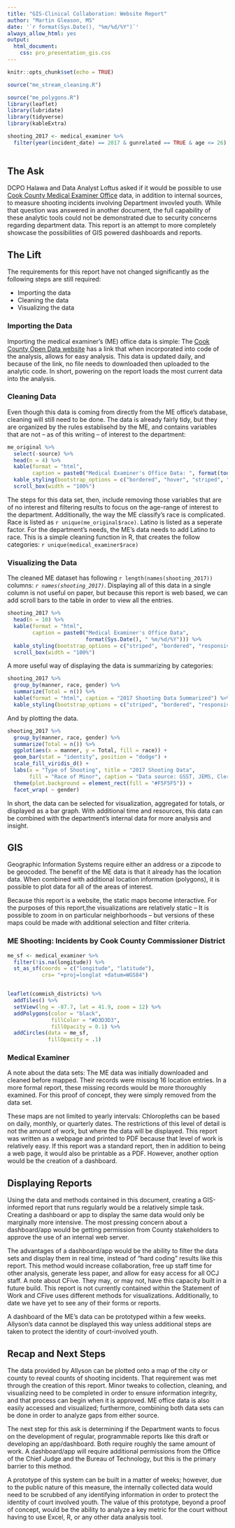 ```yaml
---
title: "GIS-Clinical Collaboration: Website Report"
author: "Martin Gleason, MS"
date: '`r format(Sys.Date(), "%m/%d/%Y")`'
always_allow_html: yes
output:
  html_document:
    css: pro_presentation_gis.css
---
```

```r
knitr::opts_chunk$set(echo = TRUE)

source("me_stream_cleaning.R")

source("me_polygons.R")
library(leaflet)
library(lubridate)
library(tidyverse)
library(kableExtra)

shooting_2017 <- medical_examiner %>%
  filter(year(incident_date) == 2017 & gunrelated == TRUE & age <= 26)
  
```

## The Ask
DCPO Halawa and Data Analyst Loftus asked if it would be possible to use [Cook County Medical Examiner Office](https://maps.cookcountyil.gov/medexammaps/) data, in addition to internal sources, to measure shooting incidents involving Department invovled youth. While that question was answered in another document, the full capability of these analytic tools could not be demonstrated due to security concerns regarding department data. This report is an attempt to more completely showcase the possibilities of GIS powered dashboards and reports.

## The Lift
The requirements for this report have not changed significantly as the following steps are still required:

* Importing the data
* Cleaning the data
* Visualizing the data

### Importing the Data 
Importing the medical examiner's (ME) office data is simple: The [Cook County Open Data website](https://datacatalog.cookcountyil.gov) has a link that when incorporated into code of the analysis, allows for easy analysis. This data is updated daily, and because of the link, no file needs to downloaded then uploaded to the analytic code. In short, powering on the report loads the most current data into the analysis.

### Cleaning Data
Even though this data is coming from directly from the ME office's database, cleaning will still need to be done. The data is already fairly tidy, but they are organized by the rules establisehd by the ME, and contains variables that are not -- as of this writing -- of interest to the department:  

```r
me_original %>%
  select(-source) %>%
  head(n = 4) %>%
  kable(format = "html", 
        caption = paste0("Medical Examiner's Office Data: ", format(today(), "%m/%d/%Y"))) %>%
  kable_styling(bootstrap_options = c("bordered", "hover", "striped", "responsive")) %>%
  scroll_box(width = "100%")
```
The steps for this data set, then, include removing those variables that are of no interest and filtering results to focus on the age-range of interest to the department. Additionally, the way the ME classify's race is complicated. Race is listed as `r unique(me_original$race)`. Latino is listed as a seperate factor. For the department's needs, the ME's data needs to add Latino to race. This is a simple cleaning function in R, that creates the follow categories: `r unique(medical_examiner$race)`

### Visualizing the Data
The cleaned ME dataset has following `r length(names(shooting_2017))` columns:
*`r names(shooting_2017)`*. Displaying all of this data in a single column is not useful on paper, but because this report is web based, we can add scroll bars to the table in order to view all the entries.

```r
shooting_2017 %>% 
  head(n = 10) %>%
  kable(format = "html", 
        caption = paste0("Medical Examiner's Office Data", 
                         format(Sys.Date(), " %m/%d/%Y"))) %>%
  kable_styling(bootstrap_options = c("striped", "bordered", "responsive")) %>%
  scroll_box(width = "100%")
```

A more useful way of displaying the data is summarizing by categories:

```r
shooting_2017 %>% 
  group_by(manner, race, gender) %>%
  summarize(Total = n()) %>%
  kable(format = "html", caption = "2017 Shooting Data Summarized") %>%
  kable_styling(bootstrap_options = c("striped", "bordered", "responsive"))

```

And by plotting the data.

```r
shooting_2017 %>% 
  group_by(manner, race, gender) %>%
  summarize(Total = n()) %>%
  ggplot(aes(x = manner, y = Total, fill = race)) + 
  geom_bar(stat = "identity", position = "dodge") + 
  scale_fill_viridis_d() + 
  labs(x = "Type of Shooting", title = "2017 Shooting Data", 
       fill = "Race of Minor", caption = "Data source: GSST, JEMS, Clerks. Compiled by A. Loftus") + 
  theme(plot.background = element_rect(fill = "#F5F5F5")) +
  facet_wrap( ~ gender)
```

In short, the data can be selected for visualization, aggregated for totals, or displayed as a bar graph. With additional time and resources, this data can be combined with the department's internal data for more analysis and insight.

## GIS
Geographic Information Systems require either an address or a zipcode to be geocoded. The benefit of the ME data is that it already has the location data. When combined with additional location information (polygons), it is possible to plot data for all of the areas of interest.

Because this report is a website, the static maps become interactive. For the purposes of this report,the visualizations are relatively static -- It is possible to zoom in on particular neighborhoods -- but versions of these maps could be made with additional selection and filter criteria.

### ME Shooting: Incidents by Cook County Commissioner District
```r

me_sf <- medical_examiner %>%
  filter(!is.na(longitude)) %>%
  st_as_sf(coords = c("longitude", "latitude"),
           crs= "+proj=longlat +datum=WGS84")


leaflet(commish_districts) %>%
  addTiles() %>%
  setView(lng = -87.7, lat = 41.9, zoom = 12) %>%
  addPolygons(color = "black",
              fillColor = "#D3D3D3", 
              fillOpacity = 0.1) %>%
  addCircles(data = me_sf,
             fillOpacity = .1)
```

### Medical Examiner

A note about the data sets: The ME data was initially downloaded and cleaned before mapped. Their records were missing 16 location entries. In a more formal report, these missing records would be more thoroughly examined. For this proof of concept, they were simply removed from the data set.

These maps are not limited to yearly intervals: Chloropleths can be based on daily, monthly, or quarterly dates. The restrictions of this level of detail is not the amount of work, but where the data will be displayed. This report was written as a webpage and printed to PDF because that level of work is relatively easy. If this report was a standard report, then in addition to being a web page, it would also be printable as a PDF. However, another option would be the creation of a dashboard.

## Displaying Reports
Using the data and methods contained in this document, creating a GIS-informed report that runs regularly would be a relatively simple task. Creating a dashboard or app to display the same data would only be marginally more intensive. The most pressing concern about a dashboard/app would be getting permission from County stakeholders to approve the use of an internal web server.

The advantages of a dashboard/app would be the ability to filter the data sets and display them in real time, instead of "hard coding" results like this report. This method would increase collaboration, free up staff time for other analysis, generate less paper, and allow for easy access for all OCJ staff. A note about CFive. They may, or may not, have this capacity built in a future build. This report is not currently contained within the Statement of Work and CFive uses different methods for visualizations. Additionally, to date we have yet to see any of their forms or reports.

A dashboard of the ME's data can be prototyped within a few weeks. Allyson's data cannot be displayed this way unless additional steps are taken to protect the identity of court-involved youth.

## Recap and Next Steps
The data provided by Allyson can be plotted onto a map of the city or county to reveal counts of shooting incidents. That requirement was met through the creation of this report. Minor tweaks to collection, cleaning, and visualizing need to be completed in order to ensure information integrity, and that process can begin when it is approved. ME office data is also easily accessed and visualized; furthermore, combining both data sets can be done in order to analyze gaps from either source.

The next step for this ask is determining if the Department wants to focus on the development of regular, programmable reports like this draft or developing an app/dashboard. Both require roughly the same amount of work. A dashboard/app will require additional permissions from the Office of the Chief Judge and the Bureau of Technology, but this is the primary barrier to this method. 

A prototype of this system can be built in a matter of weeks; however, due to the public nature of this measure, the internally collected data would need to be scrubbed of any identifying information in order to protect the identity of court involved youth. The value of this prototype, beyond a proof of concept, would be the ability to analyze a key metric for the court without having to use Excel, R, or any other data analysis tool.